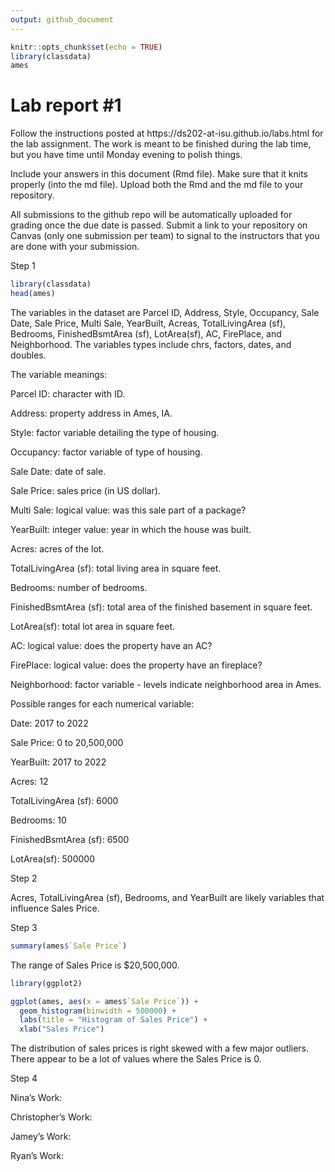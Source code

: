 ```yaml
---
output: github_document
---
```


<!-- README.md is generated from README.Rmd. Please edit the README.Rmd file -->


```r
knitr::opts_chunk$set(echo = TRUE)
library(classdata)
ames

```

# Lab report #1

Follow the instructions posted at https://ds202-at-isu.github.io/labs.html for the lab assignment. The work is meant to be finished during the lab time, but you have time until Monday evening to polish things.

Include your answers in this document (Rmd file). Make sure that it knits properly (into the md file). Upload both the Rmd and the md file to your repository.  

All submissions to the github repo will be automatically uploaded for grading once the due date is passed.
Submit a link to your repository on Canvas (only one submission per team) to signal to the instructors that you are done with your submission.

Step 1
```r
library(classdata)
head(ames)
```
The variables in the dataset are Parcel ID, Address, Style, Occupancy, Sale Date, Sale Price, Multi Sale, YearBuilt, Acreas, TotalLivingArea (sf), Bedrooms, FinishedBsmtArea (sf), LotArea(sf), AC, FirePlace, and Neighborhood. The variables types include chrs, factors, dates, and doubles.

The variable meanings:

Parcel ID: character with ID.

Address: property address in Ames, IA.

Style: factor variable detailing the type of housing.

Occupancy: factor variable of type of housing.

Sale Date: date of sale.

Sale Price: sales price (in US dollar).

Multi Sale: logical value: was this sale part of a package?

YearBuilt: integer value: year in which the house was built.

Acres: acres of the lot.

TotalLivingArea (sf): total living area in square feet.

Bedrooms: number of bedrooms.

FinishedBsmtArea (sf): total area of the finished basement in square feet.

LotArea(sf): total lot area in square feet.

AC: logical value: does the property have an AC?

FirePlace: logical value: does the property have an fireplace?

Neighborhood: factor variable - levels indicate neighborhood area in Ames.

Possible ranges for each numerical variable:

Date: 2017 to 2022

Sale Price: 0 to 20,500,000

YearBuilt: 2017 to 2022

Acres: 12

TotalLivingArea (sf): 6000

Bedrooms: 10

FinishedBsmtArea (sf): 6500

LotArea(sf): 500000

Step 2

Acres, TotalLivingArea (sf), Bedrooms, and YearBuilt are likely variables that influence Sales Price.

Step 3
```r
summary(ames$`Sale Price`)
```
The range of Sales Price is $20,500,000.

```r
library(ggplot2)

ggplot(ames, aes(x = ames$`Sale Price`)) + 
  geom_histogram(binwidth = 500000) + 
  labs(title = "Histogram of Sales Price") +
  xlab("Sales Price")

```

The distribution of sales prices is right skewed with a few major outliers. There appear to be a lot of values where the Sales Price is 0.

Step 4

Nina's Work:



Christopher's Work:



Jamey's Work:



Ryan's Work:





